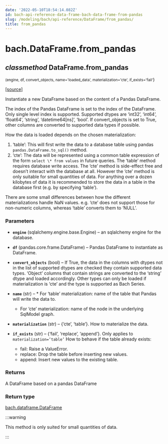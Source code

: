 ```yaml
---
date: '2022-05-10T18:54:14.082Z'
id: bach-api-reference-data-frame-bach-data-frame-from-pandas
slug: /modeling/bach/api-reference/DataFrame/from_pandas/
title: from_pandas
---
```


# bach.DataFrame.from_pandas

<div className="method">

## <span className="type-annotation"><em>classmethod</em></span> <span className="additional-name">DataFrame.</span><span className="name">from_pandas</span>

<small className="parameter-list">(<span className="parameter" id="engine">engine</span>, <span className="parameter" id="df">df</span>, <span className="parameter" id="convert_objects">convert_objects</span>, <span className="parameter" id="name">name='loaded_data'</span>, <span className="parameter" id="materialization">materialization='cte'</span>, <span className="parameter" id="if_exists">if_exists='fail'</span></small>)


&#8203;<span className="view-source">[[source]](https://github.com/objectiv/objectiv-analytics/blob/main/bach/bach/dataframe.py)</span>

<div className="content">

Instantiate a new DataFrame based on the content of a Pandas DataFrame.

The index of the Pandas DataFrame is set to the index of the DataFrame. Only single level index is
supported. Supported dtypes are ‘int32’, ‘int64’, ‘float64’, ‘string’, ‘datetime64[ns]’, ‘bool’. If
convert_objects is set to True, other columns are converted to supported data types if possible.

How the data is loaded depends on the chosen materialization:

1. ‘table’: This will first write the data to a database table using pandas
`pandas.DataFrame.to_sql()` method.
2. ‘cte’: The data will be represented using a common table expression of the form
`select \* from values` in future queries.
The ‘table’ method requires database write access. The ‘cte’ method is side-effect free and doesn’t
interact with the database at all. However the ‘cte’ method is only suitable for small quantities
of data. For anything over a dozen kilobytes of data it is recommended to store the data in a table
in the database first (e.g. by specifying ‘table’).

There are some small differences between how the different materializations handle NaN values. e.g.
‘cte’ does not support those for non-numeric columns, whereas ‘table’ converts them to ‘NULL’.


### Parameters

* **`engine`** (sqlalchemy.engine.base.Engine) – an sqlalchemy engine for the database.
* **`df`** (pandas.core.frame.DataFrame) – Pandas DataFrame to instantiate as DataFrame.
* **`convert_objects`** (bool) – If True, the data in the columns with dtypes not in the list of supported
dtypes are checked they contain supported data types. ‘Object’ columns that contain strings are
converted to the ‘string’ dtype and loaded accordingly. Other types can only be loaded if
materialization is ‘cte’ and the type is supported as Bach Series.
* **`name`** (str) –   * For ‘table’ materialization: name of the table that Pandas will write the data to.
  * For ‘cte’ materialization: name of the node in the underlying SqlModel graph.

* **`materialization`** (str) – {‘cte’, ‘table’}. How to materialize the data.
* **`if_exists`** (str) – {‘fail’, ‘replace’, ‘append’}. Only applies to `materialization=’table’`
How to behave if the table already exists:
  * fail: Raise a ValueError.
  * replace: Drop the table before inserting new values.
  * append: Insert new values to the existing table.




### Returns

A DataFrame based on a pandas DataFrame



### Return type

[bach.dataframe.DataFrame](/modeling/bach/api-reference/DataFrame/index.mdx)


:::warning

This method is only suited for small quantities of data.


:::


</div>


</div>
